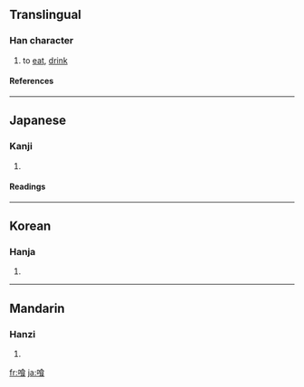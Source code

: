 {{see|餐}}

==Translingual==
===Han character===
{{Han char|rn=30|rad=口|as=09|sn=12|four=|canj=口人戈女 (ROIV)}}
# to [[eat]], [[drink]]
====References====
{{Han ref|kx=0201.121|dkj=04015|dj=0424.060|hdz=10658.040|uh=55B0|ud=21936}}
----
==Japanese==
===Kanji===
{{ja-kanji|grade=|rs=口09}}
# {{defn|Japanese}} 
====Readings====
{{ja-readings|on=|kun=[[くう]] (kuu), [[くい]] (kui)}}
----
==Korean==
===Hanja===
{{ko-hanja|hangeul=[[식]]|rv=sik|mr=sik}}
# {{defn|Korean}}
----
==Mandarin==
===Hanzi===
{{cmn-hanzi|pin=[[cān]] ([[can1]])|wg=ts'an<sup>1</sup>}}
# {{defn|Mandarin}}

[[fr:喰]]
[[ja:喰]]